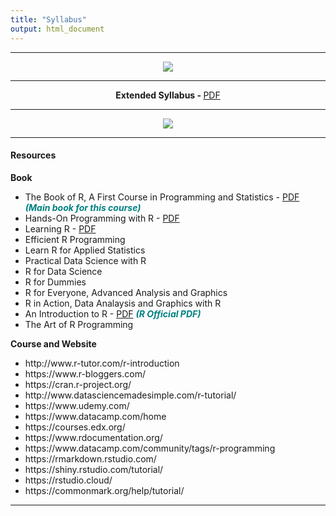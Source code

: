 ```yaml
---
title: "Syllabus"
output: html_document
---
```


***

<center>    

![](Software_Tools_for_Earth_and_Environmental_Science_Syllabus.png)

</center>

***

<center>

**Extended Syllabus - ** [PDF](https://web.itu.edu.tr/~tokerem/Software_Tools_Syllabus.pdf)

</center>

***

<center>

![](Presentation/week-book.png)

</center>

***

#### **Resources**

**Book**

- The Book of R, A First Course in Programming and Statistics - [PDF](https://web.itu.edu.tr/~tokerem/The_Book_of_R.pdf)  <span style="color:Teal">***(Main book for this course)***</span>
- Hands-On Programming with R - [PDF](https://web.itu.edu.tr/~tokerem/Hands-On_R.pdf)
- Learning R - [PDF](https://web.itu.edu.tr/~tokerem/Learning_R.pdf)
- Efficient R Programming
- Learn R for Applied Statistics
- Practical Data Science with R
- R for Data Science
- R for Dummies
- R for Everyone, Advanced Analysis and Graphics
- R in Action, Data Analaysis and Graphics with R
- An Introduction to R - [PDF](https://cran.r-project.org/doc/manuals/r-release/R-intro.pdf) <span style="color:Teal">***(R Official PDF)***</span>
- The Art of R Programming

**Course and Website**

- http://www.r-tutor.com/r-introduction
- https://www.r-bloggers.com/
- https://cran.r-project.org/
- http://www.datasciencemadesimple.com/r-tutorial/
- https://www.udemy.com/
- https://www.datacamp.com/home
- https://courses.edx.org/
- https://www.rdocumentation.org/
- https://www.datacamp.com/community/tags/r-programming
- https://rmarkdown.rstudio.com/
- https://shiny.rstudio.com/tutorial/
- https://rstudio.cloud/
- https://commonmark.org/help/tutorial/

***

